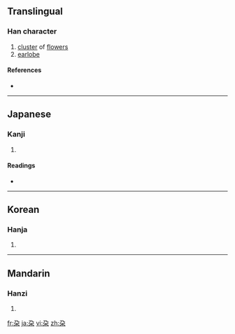 {{also|朵}}
==Translingual==

===Han character===
{{Han char|rn=75|rad=木|as=02|sn=6|four=|canj=弓尸木 (NSD), X弓尸木 (XNSD)}}

# [[cluster]] of [[flower]]s
# [[earlobe]]

====References====
* {{Han ref|kx=0510.070|dkj=14430|dj=0894.060|hdz=21156.080|uh=6736|ud=26422}}

----

==Japanese==

===Kanji===
{{ja-kanji|grade=|rs=木02}}

# {{defn|Japanese}}

====Readings====
* {{ja-readings|on=[[だ]] (da), [[た]] (ta)|kun=[[えだ]] (eda)}}

----

==Korean==

===Hanja===
{{ko-hanja|hangeul=타|eumhun=|rv=ta|mr=t'a|y=tha}}

# {{defn|Korean}}

----

==Mandarin==

===Hanzi===
{{cmn-hanzi|pin=[[duǒ]] ([[duo3]])|wg=to<sup>3</sup>}}

# {{defn|Mandarin}}

[[fr:朶]]
[[ja:朶]]
[[vi:朶]]
[[zh:朶]]